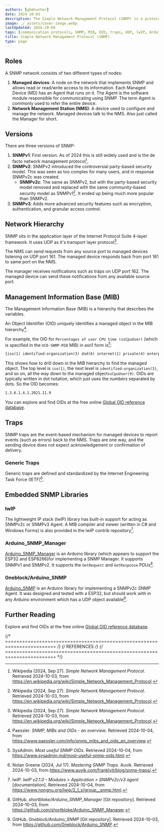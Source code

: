 ```yaml
---
authors: [gbmhunter]
date: 2024-10-03
description: The Simple Network Management Protocol (SNMP) is a protocol used for managing devices across an IP network. It allows for both monitoring and control of the network devices.
image: ./_assets/cover-image.webp
lastUpdated: 2024-10-04
tags: [communication protocols, SNMP, MIB, OID, traps, UDP, lwIP, Arduino, ESP32, ESP8266]
title: Simple Network Management Protocol (SNMP)
type: page
---
```


<WarningIsNotes />

## Roles

A SNMP network consists of two different types of nodes:

1. **Managed devices**: A node on the network that implements SNMP and allows read or read/write access to its information. Each Managed Device (MD) has an Agent that runs on it. The Agent is the software module responsible for communicating using SNMP. The term Agent is commonly used to refer the entire device.
1. **Network Management Station (NMS)**: A device used to configure and manage the network. Managed devices talk to the NMS. Also just called the Manager for short.

## Versions

There are three versions of SNMP:

1. **SNMPv1**: First version. As of 2024 this is still widely used and is the de facto network management protocol[^wikipedia-snmp].
1. **SNMPv2**: SNMPv2 introduced the controversial party-based security model. This was seen as too complex for many users, and in response SNMPv2c was created.
    * **SNMPv2c**: The same as SNMPv2, but with the party-based security model removed and replaced with the same community-based security model as SNMPv1[^wikipedia-snmp]. It ended up being much more popular than SNMPv2.
1. **SNMPv3**: Adds more advanced security features such as encryption, authentication, and granular access control.

## Network Hierarchy

SNMP sits in the application layer of the Internet Protocol Suite 4-layer framework. It uses UDP as it's transport layer protocol[^wikipedia-snmp].

The NMS can send requests from any source port to managed devices listening on UDP port 161. The managed device responds back from port 161 to same port on the NMS.

The manager receives notifications such as traps on UDP port 162. The managed device can send these notifications from any available source port.

## Management Information Base (MIB)

The Management Information Base (MIB) is a hierarchy that describes the variables.

An Object Identifier (OID) uniquely identifies a managed object in the MIB hierarchy[^paessler-snmp-mibs-oids].

For example, the OID for `Percentages of user CPU time (ssCpuUser)` (which is specified in the `UCD-SNMP-MIB` MIB) in asn1 form is[^sys-admin-most-useful-snmp-oids]:

```txt
{iso(1) identified-organization(3) dod(6) internet(1) private(4) enterprise(1) ucdavis(2021) systemStats(11) ssCpuUser(9)}
```

This shows how to drill down in the MIB hierarchy to find the managed object. The top level is `iso(1)`, the next level is `identified-organization(3)`, and so on, all the way down to the managed object`ssCpuUser(9)`. OIDs are typically written in dot notation, which just uses the numbers separated by dots. So the OID becomes:

```txt
1.3.6.1.4.1.2021.11.9
```

You can explore and find OIDs at the free online [Global OID reference database](https://oidref.com/).

## Traps

SNMP traps are the event-based mechanism for managed devices to report events (such as errors) back to the NMS. Traps are one way, and the sending device does not expect acknowledgement or confirmation of delivery.

### Generic Traps

Generic traps are defined and standardized by the Internet Engineering Task Force (IETF)[^auvik-mastering-snmp-traps].

## Embedded SNMP Libraries

### lwIP

The lightweight IP stack (lwIP) library has built-in support for acting as SNMPv2c or SNMPv3 Agent. A MIB compiler and viewer (written in C# and Windows Forms) is also provided in the lwIP contrib repository[^lwip-snmp-v2c-3-agent].

### Arduino_SNMP_Manager

[Arduino_SNMP_Manager](https://github.com/shortbloke/Arduino_SNMP_Manager) is an Arduino library (which appears to support the ESP32 and ESP8266)for implementing a SNMP Manager. It supports SNMPv1 and SNMPv2. It supports the `GetRequest` and `GetResponse` PDUs[^github-arduino-snmp-manager].

### 0neblock/Arduino_SNMP

[Arduino_SNMP](https://github.com/0neblock/Arduino_SNMP) is an Arduino library for implementing a SNMPv2c SNMP Agent. It was designed and tested with a ESP32, but should work with in any Arduino environment which has a UDP object available[^github-0neblock-arduino-snmp].

## Further Reading

Explore and find OIDs at the free online [Global OID reference database](https://oidref.com/).

{/* ======================================================================== */}
{/* REFERENCES */}
{/* ======================================================================== */}

[^wikipedia-snmp]: Wikipedia (2024, Sep 27). _Simple Network Management Protocol_. Retrieved 2024-10-03, from https://en.wikipedia.org/wiki/Simple_Network_Management_Protocol.
[^github-arduino-snmp-manager]: GitHub. _shortbloke/Arduino_SNMP_Manager_ [Git repository]. Retrieved 2024-10-03, from https://github.com/shortbloke/Arduino_SNMP_Manager.
[^github-0neblock-arduino-snmp]: GitHub. _0neblock/Arduino_SNMP_ [Git repository]. Retrieved 2024-10-03, from https://github.com/0neblock/Arduino_SNMP.
[^auvik-mastering-snmp-traps]: Nolan Greene (2024, Jul 17). _Mastering SNMP Traps_. Auvik. Retrieved 2024-10-03, from https://www.auvik.com/franklyit/blog/snmp-traps/.
[^lwip-snmp-v2c-3-agent]: lwIP. _lwIP v2.1.0 - Modules > Application > SNMPv2c/v3 agent_ [documentation]. Retrieved 2024-10-04, from https://www.nongnu.org/lwip/2_1_x/group__snmp.html.
[^paessler-snmp-mibs-oids]: Paessler. _SNMP, MIBs and OIDs - an overview_. Retrieved 2024-10-04, from https://www.paessler.com/info/snmp_mibs_and_oids_an_overview.
[^sys-admin-most-useful-snmp-oids]: SysAdmin. _Most useful SNMP OIDs_. Retrieved 2024-10-04, from https://www.sysadmin.md/most-useful-snmp-oids.html.
